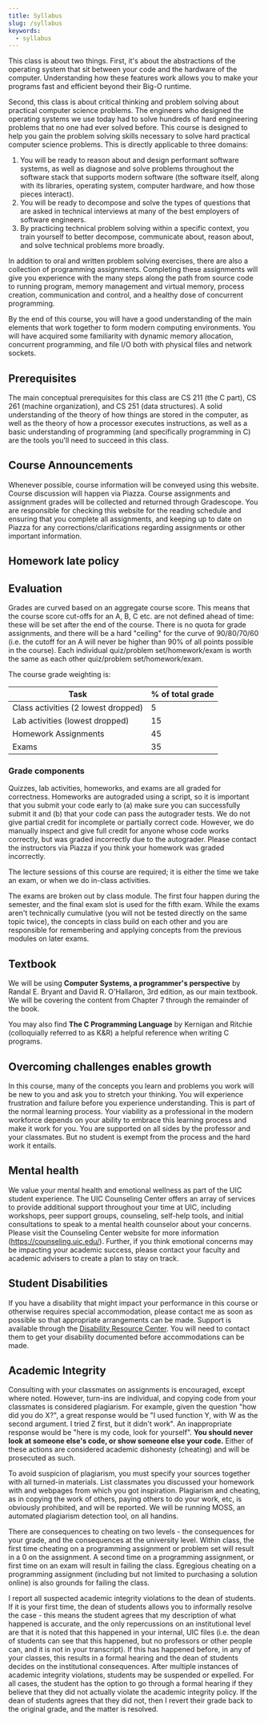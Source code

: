 ```yaml
---
title: Syllabus
slug: /syllabus
keywords: 
  - syllabus
---
```


This class is about two things. First, it's about the abstractions of the
operating system that sit between your code and the hardware of the computer.
Understanding how these features work allows you to make your programs fast and
efficient beyond their Big-O runtime. 

Second, this class is about critical thinking and problem solving about
practical computer science problems. The engineers who designed the operating
systems we use today had to solve hundreds of hard engineering problems that no
one had ever solved before. This course is designed to help you gain the
problem solving skills necessary to solve hard practical computer science
problems. This is directly applicable to three domains:

1. You will be ready to reason about and design performant software systems, as
   well as diagnose and solve problems throughout the software stack that
   supports modern software (the software itself, along with its libraries,
   operating system, computer hardware, and how those pieces interact).
2. You will be ready to decompose and solve the types of questions that are
   asked in technical interviews at many of the best employers of software
   engineers.
3. By practicing technical problem solving within a specific context, you train
   yourself to better decompose, communicate about, reason about, and solve
   technical problems more broadly.

In addition to oral and written problem solving exercises, there are also a
collection of programming assignments. Completing these assignments will give
you experience with the many steps along the path from source code to running
program, memory management and virtual memory, process creation, communication
and control, and a healthy dose of concurrent programming.

By the end of this course, you will have a good understanding of the main
elements that work together to form modern computing environments. You will
have acquired some familiarity with
dynamic memory allocation, concurrent programming, and file I/O both with
physical files and network sockets.


## Prerequisites
The main conceptual prerequisites for this class are CS 211 (the C part), CS 261
(machine organization), and CS 251 (data structures). A solid understanding of
the theory of how things are stored in the computer, as well as the theory of
how a processor executes instructions, as well as a basic understanding of
programming (and specifically programming in C) are the tools you'll need to
succeed in this class.

## Course Announcements
Whenever possible, course information will be conveyed using this website.
Course discussion will happen via Piazza. Course assignments and assignment
grades will be collected and returned through Gradescope.
You are responsible
for checking this website for the reading schedule and ensuring that you
complete all assignments, and keeping up to date on Piazza for any
corrections/clarifications regarding assignments or other important
information.

##  Homework late policy

<LatePolicy />


## Evaluation
Grades are curved based on an aggregate course score. This means that the
course score cut-offs for an A, B, C etc. are not defined ahead of time: these
will be set after the end of the course. There is no quota for grade
assignments, and there will be a hard "ceiling" for the curve of 90/80/70/60
(i.e. the cutoff for an A will never be higher than 90% of all points possible
in the course). Each individual quiz/problem set/homework/exam is worth the
same as each other quiz/problem set/homework/exam.

The course grade weighting is:

| Task | % of total grade     |
| ---- | ----------------     |
| Class activities (2 lowest dropped) | 5  |
| Lab activities (lowest dropped) | 15  |
| Homework Assignments | 45  |
| Exams          | 35  |

### Grade components

Quizzes, lab activities, homeworks, and exams are all graded for
correctness. Homeworks are autograded using a script, so it is important that
you submit your code early to (a) make sure you can successfully submit it and
(b) that your code can pass the autograder tests. We do not give partial credit
for incomplete or partially correct code. However, we do manually inspect and
give full credit for anyone whose code works correctly, but was graded
incorrectly due to the autograder. Please contact the instructors via Piazza if
you think your homework was graded incorrectly.

The lecture sessions of this course are required; it is either the time we take
an exam, or when we do in-class activities. 

The exams are broken out by class module. The first four happen during the
semester, and the final exam slot is used for the fifth exam. While the exams
aren't technically cumulative (you will not be tested directly on the same
topic twice), the concepts in class build on each other and you are responsible
for remembering and applying concepts from the previous modules on later exams.


[polakis]: https://www.cs.uic.edu/~polakis/


## Textbook

We will be using **Computer Systems, a programmer's perspective** by Randal E.
Bryant and David R. O'Hallaron, 3rd edition, as our main textbook. We will be
covering the content from Chapter 7 through the remainder of the book.

You may also find **The C Programming Language** by Kernigan and Ritchie
(colloquially referred to as K&R) a helpful reference when writing C programs.

## Overcoming challenges enables growth

In this course, many of the concepts you
learn and problems you work will be new to you and ask you to stretch your
thinking. You will experience frustration and failure before you experience
understanding. This is part of the normal learning process. Your viability as a
professional in the modern workforce depends on your ability to embrace this
learning process and make it work for you. You are supported on all sides by the
professor and your classmates. But no student is exempt from the process and the
hard work it entails.


## Mental health

We value your mental health and emotional wellness as part of the UIC student
experience. The UIC Counseling Center offers an array of services to provide
additional support throughout your time at UIC, including workshops, peer
support groups, counseling, self-help tools, and initial consultations to speak
to a mental health counselor about your concerns. Please visit the Counseling
Center website for more information (https://counseling.uic.edu/). Further, if
you think emotional concerns may be impacting your academic success, please
contact your faculty and academic advisers to create a plan to stay on track.



## Student Disabilities

If you have a disability that might impact your performance in this course or
otherwise requires special accommodation, please contact me as soon as possible
so that appropriate arrangements can be made. Support is available through the
[Disability Resource Center](https://drc.uic.edu/). You will need to
contact them to get your disability documented before accommodations can be
made.



##  Academic Integrity

Consulting with your classmates on assignments is encouraged, except where
noted. However, turn-ins are individual, and copying code from your classmates
is considered plagiarism. For example, given the question "how did you do X?", a
great response would be "I used function Y, with W as the second argument. I
tried Z first, but it didn't work". An inappropriate response would be "here is
my code, look for yourself". **You should never look at someone else's code, or
show someone else your code.** Either of these actions are considered academic
dishonesty (cheating) and will be prosecuted as such.

To avoid suspicion of plagiarism, you must specify your sources together with
all turned-in materials. List classmates you discussed your homework with and
webpages from which you got inspiration. Plagiarism and cheating, as in copying
the work of others, paying others to do your work, etc, is obviously prohibited,
and will be reported.  We will be running MOSS, an automated plagiarism
detection tool, on all handins.

There are consequences to cheating on two levels - the consequences for your
grade, and the consequences at the university level.  Within class, the first
time cheating on a programming assignment or problem set will result in a 0 on
the assignment.  A second time on a programming assignment, or first time on an
exam will result in failing the class. Egregious cheating on a programming
assignment (including but not limited to purchasing a solution online) is also
grounds for failing the class.

I report all suspected academic integrity violations to the dean of students.
If it is your first time, the dean of students allows you to informally resolve
the case - this means the student agrees that my description of what happened is
accurate, and the only repercussions on an institutional level are that it is
noted that this happened in your internal, UIC files (i.e. the dean of students
can see that this happened, but no professors or other people can, and it is not
in your transcript).  If this has happened before, in any of your classes, this
results in a formal hearing and the dean of students decides on the
institutional consequences.  After multiple instances of academic integrity
violations, students may be suspended or expelled.  For all cases, the student
has the option to go through a formal hearing if they believe that they did not
actually violate the academic integrity policy.  If the dean of students agrees
that they did not, then I revert their grade back to the original grade, and the
matter is resolved.
